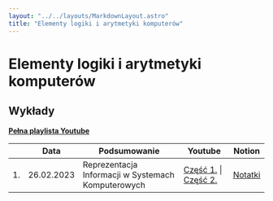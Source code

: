 ```yaml
---
layout: "../../layouts/MarkdownLayout.astro"
title: "Elementy logiki i arytmetyki komputerów"
---
```


# Elementy logiki i arytmetyki komputerów

## Wykłady

[**Pełna playlista Youtube**](https://www.youtube.com/playlist?list=PLxnzOnUpNzMAvL1udN8UGa1Mt_JcosjOx)

<div class="overflow-auto">

|     | Data       | Podsumowanie                                       | Youtube                                                                              | Notion                                                                                                                               |
| --- | ---------- | -------------------------------------------------- | ------------------------------------------------------------------------------------ | ------------------------------------------------------------------------------------------------------------------------------------ |
| 1.  | 26.02.2023 | Reprezentacja Informacji w Systemach Komputerowych | [Część 1.](https://youtu.be/D0IXZkDOrMc) \| [Część 2.](https://youtu.be/91UjlnbMsxY) | [Notatki](https://zippy-tamarillo-525.notion.site/Elementy-logiki-i-arytmetyki-komputer-w-Wyk-ad-1-a7a0ca4214aa498f952bd926dcd6f529) |

</div>
